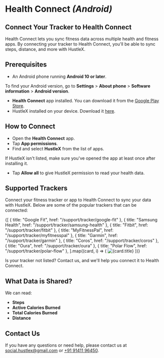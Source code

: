 
# Health Connect *(Android)*

## Connect Your Tracker to Health Connect

Health Connect lets you sync fitness data across multiple health and fitness apps. By connecting your tracker to Health Connect, you'll be able to sync steps, distance, and more with HustleX.

<HealthConnect />

## Prerequisites

- An Android phone running **Android 10 or later**.

<Note>To find your Android version, go to **Settings** > **About phone** > **Software information** > **Android
	version**.</Note>

- **Health Connect** app installed. You can download it from the [Google Play Store](https://play.google.com/store/apps/details?id=com.google.android.apps.healthdata).
- HustleX installed on your device. Download it [here](https://hustlex.club/download).

## How to Connect

- Open the **Health Connect** app.
- Tap **App permissions**.
- Find and select **HustleX** from the list of apps.

<Note>If HustleX isn't listed, make sure you've opened the app at least once after installing it.</Note>

- Tap **Allow all** to give HustleX permission to read your health data.

## Supported Trackers

Connect your fitness tracker or app to Health Connect to sync your data with HustleX. Below are some of the popular
trackers that can be connected:

<div className="grid gap-4 mt-8 grid-cols-1 sm:grid-cols-2 md:grid-cols-3 lg:grid-cols-4">
	{[
		{ title: "Google Fit", href: "/support/tracker/google-fit" },
		{ title: "Samsung Health", href: "/support/tracker/samsung-health" },
		{ title: "Fitbit", href: "/support/tracker/fitbit" },
		{ title: "MyFitnessPal", href: "/support/tracker/myfitnesspal" },
		{ title: "Garmin", href: "/support/tracker/garmin" },
		{ title: "Coros", href: "/support/tracker/coros" },
		{ title: "Oura", href: "/support/tracker/oura" },
		{ title: "Polar Flow", href: "/support/tracker/polar-flow" },
	].map((card, i) => (
		<Card
			key={i}
			title={card.title}
			href={card.href}
			className="h-full relative flex flex-col-reverse justify-between"
		>
			<Image
				src={`/tracker/${card.href.split("/").pop()}.png`}
				alt={card.title}
				className="w-full h-32 object-contain rounded-t-lg"
				width={400}
				height={200}
			/>
		</Card>
	))}
</div>

<Note>Is your tracker not listed? Contact us, and we'll help you connect it to Health Connect.</Note>

## What Data is Shared?

We can read:

- **Steps**
- **Active Calories Burned**
- **Total Calories Burned**
- **Distance**

## Contact Us

If you have any questions or need help, please contact us at [social.hustlex@gmail.com](mailto:social.hustlex@gmail.com)
or [+91 91411 96450](tel:+919141196450).
